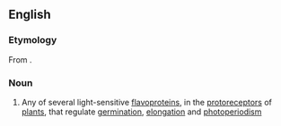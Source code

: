 ==English==
{{wikipedia}}

===Etymology===
From {{affix|en|crypto-|chrome}}.

===Noun===
{{en-noun}}

# {{lb|en|biochemistry}} Any of several light-sensitive [[flavoprotein]]s, in the [[protoreceptor]]s of [[plant]]s, that regulate [[germination]], [[elongation]] and [[photoperiodism]]